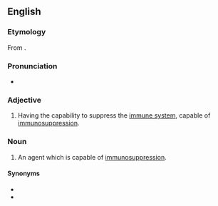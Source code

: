 ==English==

===Etymology===
From {{prefix|en|immuno|suppressive}}.

===Pronunciation===
* {{rhymes|en|ɛsɪv}}

===Adjective===
{{en-adj}}

# {{lb|en|pharmaceutical effect|Immunology}} Having the capability to suppress the [[immune system]], capable of [[immunosuppression]].

===Noun===
{{en-noun}}

# {{lb|en|pharmaceutical drug|Immunology}} An agent which is capable of [[immunosuppression]].

====Synonyms====
* {{l|en|immunosuppressor}}
* {{l|en|immunosuppressant}}